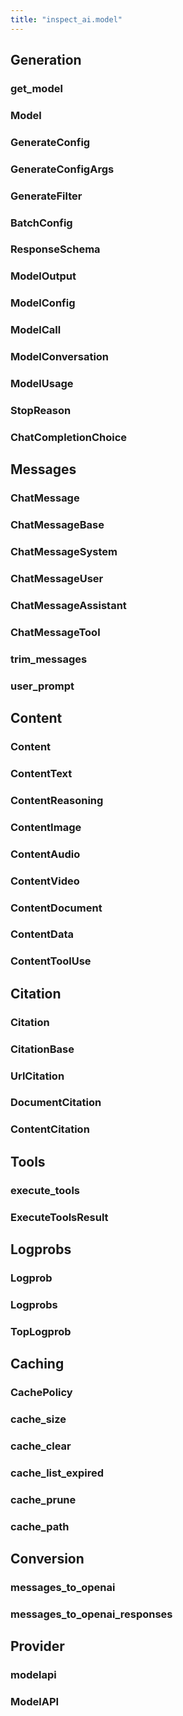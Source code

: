 ```yaml
---
title: "inspect_ai.model"
---
```


## Generation

### get_model
### Model
### GenerateConfig
### GenerateConfigArgs
### GenerateFilter
### BatchConfig
### ResponseSchema
### ModelOutput
### ModelConfig
### ModelCall
### ModelConversation
### ModelUsage
### StopReason
### ChatCompletionChoice

## Messages

### ChatMessage
### ChatMessageBase
### ChatMessageSystem
### ChatMessageUser
### ChatMessageAssistant
### ChatMessageTool
### trim_messages
### user_prompt

## Content

### Content
### ContentText
### ContentReasoning
### ContentImage
### ContentAudio
### ContentVideo
### ContentDocument
### ContentData
### ContentToolUse

## Citation

### Citation
### CitationBase
### UrlCitation
### DocumentCitation
### ContentCitation

## Tools

### execute_tools
### ExecuteToolsResult

## Logprobs

### Logprob
### Logprobs
### TopLogprob

## Caching

### CachePolicy
### cache_size
### cache_clear
### cache_list_expired
### cache_prune
### cache_path

## Conversion

### messages_to_openai
### messages_to_openai_responses

## Provider

### modelapi
### ModelAPI



